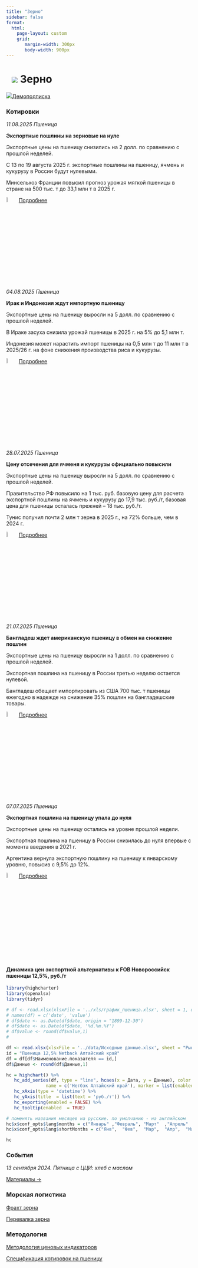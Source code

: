 ```yaml
---
title: "Зерно"
sidebar: false
format: 
  html:
    page-layout: custom
    grid:
       margin-width: 300px
       body-width: 900px
---
```


# ![](../images/icon-wheat.svg) Зерно {.my-custom-class style="margin-left:3%;"}

![](../images/icon-subscription.svg)[Демоподписка](../demo-subscription.qmd)

::::: {.grid style="margin-left:0%"}
::: {.g-col-12 .g-col-sm-12 .g-col-xs-12 .g-col-xl-6 .g-col-md-6 .g-col-lg-6}
### Котировки

*11.08.2025 Пшеница*

**Экспортные пошлины на зерновые на нуле**

Экспортные цены на пшеницу снизились на 2 долл. по сравнению с прошлой неделей. 

С 13 по 19 августа 2025 г. экспортные пошлины на пшеницу, ячмень и кукурузу в России будут нулевыми. 

Минсельхоз Франции повысил прогноз урожая мягкой пшеницы в стране на 500 тыс. т до 33,1 млн т в 2025 г. 

![](../images/icon-locker.svg){width="6%"} [Подробнее](../demo-subscription.qmd)


*04.08.2025 Пшеница*

**Ирак и Индонезия ждут импортную пшеницу**

Экспортные цены на пшеницу выросли на 5 долл. по сравнению с прошлой неделей.

В Ираке засуха снизила урожай пшеницы в 2025 г. на 5% до 5,1 млн т.

Индонезия может нарастить импорт пшеницы на 0,5 млн т до 11 млн т в 2025/26 г. на фоне снижения производства риса и кукурузы.

![](../images/icon-locker.svg){width="6%"} [Подробнее](../demo-subscription.qmd)

*28.07.2025 Пшеница*

**Цену отсечения для ячменя и кукурузы официально повысили**

Экспортные цены на пшеницу выросли на 5 долл. по сравнению с прошлой неделей.

Правительство РФ повысило на 1 тыс. руб. базовую цену для расчета экспортной пошлины на ячмень и кукурузу до 17,9 тыс. руб./т, базовая цена для пшеницы осталась прежней – 18 тыс. руб./т.

Тунис получил почти 2 млн т зерна в 2025 г., на 72% больше, чем в 2024 г.

![](../images/icon-locker.svg){width="6%"} [Подробнее](../demo-subscription.qmd)

*21.07.2025 Пшеница*

**Бангладеш ждет американскую пшеницу в обмен на снижение пошлин**

Экспортные цены на пшеницу выросли на 1 долл. по сравнению с прошлой неделей.

Экспортная пошлина на пшеницу в России третью неделю остается нулевой.

Бангладеш обещает импортировать из США 700 тыс. т пшеницы ежегодно в надежде на снижение 35% пошлин на бангладешские товары.

![](../images/icon-locker.svg){width="6%"} [Подробнее](../demo-subscription.qmd)

*07.07.2025 Пшеница*

**Экспортная пошлина на пшеницу упала до нуля**

Экспортные цены на пшеницу остались на уровне прошлой недели.

Экспортная пошлина на пшеницу в России снизилась до нуля впервые с момента введения в 2021 г.

Аргентина вернула экспортную пошлину на пшеницу к январскому уровню, повысив с 9,5% до 12%.

![](../images/icon-locker.svg){width="6%"} [Подробнее](../demo-subscription.qmd)

:::

::: {.g-col-12 .g-col-sm-12 .g-col-xs-12 .g-col-xl-6 .g-col-md-6 .g-col-lg-6}
#### Динамика цен экспортной альтернативы к FOB Новороссийск пшеницы 12,5%, руб./т

```r

library(highcharter)
library(openxlsx)
library(tidyr)

# df <- read.xlsx(xlsxFile = '../xls/график_пшеница.xlsx', sheet = 1, detectDates = TRUE) 
# names(df) = c('date', 'value')
# df$date <- as.Date(df$date, origin = "1899-12-30")
# df$date <- as.Date(df$date, '%d.%m.%Y')
# df$value <- round(df$value,1)
#

df <- read.xlsx(xlsxFile = '../data/Исходные данные.xlsx', sheet = "Рынки", detectDates = TRUE)
id = "Пшеница 12,5% Netback Алтайский край"
df = df[df$Наименование.показателя == id,]
df$Данные <- round(df$Данные,1)

hc = highchart() %>%
   hc_add_series(df, type = "line", hcaes(x = Дата, y = Данные), color = c("#1A4AFC"),
               name = c('Нетбэк Алтайский край'), marker = list(enabled = FALSE)) %>%
   hc_xAxis(type = 'datetime') %>%
   hc_yAxis(title  = list(text = 'руб./т')) %>%
   hc_exporting(enabled = FALSE) %>%
   hc_tooltip(enabled  = TRUE)

# поменять названия месяцев на русские. по умолчанию - на английском
hc$x$conf_opts$lang$months = c("Январь"	,"Февраль",	"Март"	,"Апрель"	,"Май",	"Июнь", "Июль",	"Август",	"Сентябрь",	"Октябрь",	"Ноябрь",	"Декабрь")
hc$x$conf_opts$lang$shortMonths = c("Янв", 	"Фев",	"Мар",	"Апр",	"Май",	"Июн",	"Июл",	"Авг",	"Сен",	"Окт",	"Ноя",	"Дек")

hc

```

### События

*13 сентября 2024. Пятница с ЦЦИ: хлеб с маслом*

[Материалы →](../events/2024-09-13-wheat.qmd)
:::
:::::

::::: {.grid style="margin-left:0%"}
::: {.g-col-12 .g-col-sm-12 .g-col-xs-12 .g-col-xl-4 .g-col-md-6 .g-col-lg-6}
### Морская логистика

[Фрахт зерна](freight-wheat.qmd)

[Перевалка зерна](markets-sea-coal-ports.qmd)

### Методология

[Методология ценовых индикаторов](../methodology/methodology-benchmark-pbc.qmd)

[Спецификация котировок на пшеницу](../methodology/specs-wheat.qmd)
:::

::: {.g-col-12 .g-col-sm-12 .g-col-xs-12 .g-col-xl-4 .g-col-md-6 .g-col-lg-6}
:::
:::::
